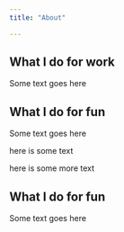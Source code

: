 ```yaml
---
title: "About"

---
```



## What I do for work
<p class = "avo-text center-text">Some text goes here<p>

## What I do for fun
Some text goes here

[here is some text]{.avo-text}


here is [some more]{.avo-text} text


:::{.center-text .avo-text}
## What I do for fun
Some text goes here
:::